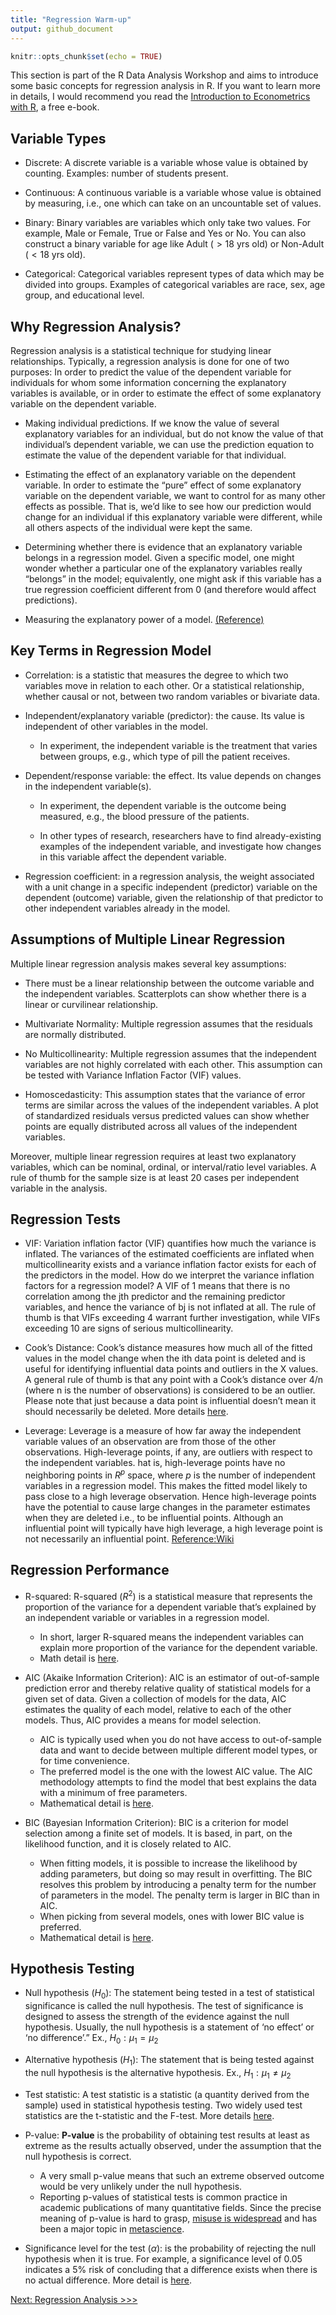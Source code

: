 ```yaml
---
title: "Regression Warm-up"
output: github_document
---
```


```r
knitr::opts_chunk$set(echo = TRUE)
```

This section is part of the R Data Analysis Workshop and aims to introduce some basic concepts for regression analysis in R. If you want to learn more in details, I would recommend you read the [Introduction to Econometrics with R](https://www.econometrics-with-r.org/index.html), a free e-book. 

## Variable Types 

- Discrete: A discrete variable is a variable whose value is obtained by counting. Examples: number of students present. 

- Continuous: A continuous variable is a variable whose value is obtained by measuring, i.e., one which can take on an uncountable set of values.

- Binary: Binary variables are variables which only take two values. For example, Male or Female, True or False and Yes or No. You can also construct a binary variable for age like Adult ($>18$ yrs old) or Non-Adult ($<18$ yrs old). 

- Categorical: Categorical variables represent types of data which may be divided into groups. Examples of categorical variables are race, sex, age group, and educational level. 

## Why Regression Analysis?

Regression analysis is a statistical technique for studying linear relationships. Typically, a regression analysis is done for one of two purposes: In order to predict the value of the dependent variable for individuals for whom some information concerning the explanatory variables is available, or in order to estimate the effect of some explanatory variable on the dependent variable.

- Making individual predictions. If we know the value of several explanatory variables for an individual, but do not know the value of that individual’s dependent variable, we can use the prediction equation to estimate the value of the dependent variable for that individual.

- Estimating the effect of an explanatory variable on the dependent variable. In order to estimate the “pure” effect of some explanatory variable on the dependent variable, we want to control for as many other effects as possible. That is, we’d like to see how our prediction would change for an individual if this explanatory variable were different, while all others aspects of the individual were kept the same.

- Determining whether there is evidence that an explanatory variable belongs in a regression model. Given a specific model, one might wonder whether a particular one of the explanatory variables really “belongs” in the model; equivalently, one might ask if this variable has a true regression coefficient different from 0 (and therefore would affect predictions).

- Measuring the explanatory power of a model. [(Reference)](https://www.kellogg.northwestern.edu/faculty/weber/jhu/statistics/regression.htm)

## Key Terms in Regression Model

- Correlation: is a statistic that measures the degree to which two variables move in relation to each other. Or a statistical relationship, whether causal or not, between two random variables or bivariate data.

- Independent/explanatory variable (predictor): the cause. Its value is independent of other variables in the model.
  
  - In experiment, the independent variable is the treatment that varies between groups, e.g., which type of pill the patient receives.

- Dependent/response variable: the effect. Its value depends on changes in the independent variable(s). 

  - In experiment, the dependent variable is the outcome being measured, e.g., the blood pressure of the patients. 
  
  - In other types of research, researchers have to find already-existing examples of the independent variable, and investigate how changes in this variable affect the dependent variable.
  
- Regression coefficient: in a regression analysis, the weight associated with a unit change in a specific independent (predictor) variable on the dependent (outcome) variable, given the relationship of that predictor to other independent variables already in the model. 

## Assumptions of Multiple Linear Regression 
Multiple linear regression analysis makes several key assumptions: 

- There must be a linear relationship between the outcome variable and the independent variables. Scatterplots can show whether there is a linear or curvilinear relationship.

- Multivariate Normality: Multiple regression assumes that the residuals are normally distributed.

- No Multicollinearity: Multiple regression assumes that the independent variables are not highly correlated with each other. This assumption can be tested with Variance Inflation Factor (VIF) values. 

- Homoscedasticity: This assumption states that the variance of error terms are similar across the values of the independent variables. A plot of standardized residuals versus predicted values can show whether points are equally distributed across all values of the independent variables.

Moreover, multiple linear regression requires at least two explanatory variables, which can be nominal, ordinal, or interval/ratio level variables. A rule of thumb for the sample size is at least 20 cases per independent variable in the analysis.

## Regression Tests

- VIF: Variation inflation factor (VIF) quantifies how much the variance is inflated. The variances of the estimated coefficients are inflated when multicollinearity exists and a variance inflation factor exists for each of the predictors in the model. How do we interpret the variance inflation factors for a regression model? A VIF of 1 means that there is no correlation among the jth predictor and the remaining predictor variables, and hence the variance of bj is not inflated at all. The rule of thumb is that VIFs exceeding 4 warrant further investigation, while VIFs exceeding 10 are signs of serious multicollinearity.

- Cook's Distance: Cook's distance measures how much all of the fitted values in the model change when the ith data point is deleted and is useful for identifying influential data points and outliers in the X values. A general rule of thumb is that any point with a Cook's distance over 4/n (where n is the number of observations) is considered to be an outlier. Please note that just because a data point is influential doesn't mean it should necessarily be deleted. More details [here](https://www.statology.org/how-to-identify-influential-data-points-using-cooks-distance/).

- Leverage: Leverage is a measure of how far away the independent variable values of an observation are from those of the other observations. High-leverage points, if any, are outliers with respect to the independent variables. hat is, high-leverage points have no neighboring points in  $R^p$ space, where $p$ is the number of independent variables in a regression model. This makes the fitted model likely to pass close to a high leverage observation. Hence high-leverage points have the potential to cause large changes in the parameter estimates when they are deleted i.e., to be influential points. Although an influential point will typically have high leverage, a high leverage point is not necessarily an influential point. [Reference:Wiki](https://en.wikipedia.org/wiki/Leverage_(statistics))

## Regression Performance

- R-squared: R-squared ($R^2$) is a statistical measure that represents the proportion of the variance for a dependent variable that's explained by an independent variable or variables in a regression model. 
  
  - In short, larger R-squared means the independent variables can explain more proportion of the variance for the dependent variable. 
  - Math detail is [here](https://en.wikipedia.org/wiki/Coefficient_of_determination). 

- AIC (Akaike Information Criterion): AIC is an estimator of out-of-sample prediction error and thereby relative quality of statistical models for a given set of data. Given a collection of models for the data, AIC estimates the quality of each model, relative to each of the other models. Thus, AIC provides a means for model selection. 

  - AIC is typically used when you do not have access to out-of-sample data and want to decide between multiple different model types, or for time convenience. 
  - The preferred model is the one with the lowest AIC value. The AIC methodology attempts to find the model that best explains the data with a minimum of free parameters. 
  - Mathematical detail is [here](https://en.wikipedia.org/wiki/Akaike_information_criterion).

- BIC (Bayesian Information Criterion): BIC is a criterion for model selection among a finite set of models. It is based, in part, on the likelihood function, and it is closely related
to AIC. 

  - When fitting models, it is possible to increase the likelihood by adding parameters, but doing so may result in overfitting. The BIC resolves this problem by introducing a penalty term for the number of parameters in the model. The penalty term is larger in BIC than in AIC.
  - When picking from several models, ones with lower BIC value is preferred. 
  - Mathematical detail is [here](https://www.immagic.com/eLibrary/ARCHIVES/GENERAL/WIKIPEDI/W120607B.pdf).

## Hypothesis Testing

- Null hypothesis ($H_0$): The statement being tested in a test of statistical significance is called the null hypothesis. The test of significance is designed to assess the strength of the evidence against the null hypothesis. Usually, the null hypothesis is a statement of 'no effect' or 'no difference'." Ex., $H_0: \mu_1 = \mu_2$

- Alternative hypothesis ($H_1$): The statement that is being tested against the null hypothesis is the alternative hypothesis. Ex., $H_1: \mu_1 \neq \mu_2$

- Test statistic: A test statistic is a statistic (a quantity derived from the sample) used in statistical hypothesis testing. Two widely used test statistics are the t-statistic and the F-test. More details [here](https://en.wikipedia.org/wiki/Test_statistic).

- P-value: **P-value** is the probability of obtaining test results at least as extreme as the results actually observed, under the assumption that the null hypothesis is correct.
  
  - A very small p-value means that such an extreme observed outcome would be very unlikely under the null hypothesis. 
  - Reporting p-values of statistical tests is common practice in academic publications of many quantitative fields. Since the precise meaning of p-value is hard to grasp, [misuse is widespread](https://en.wikipedia.org/wiki/Misuse_of_p-values) and has been a major topic in [metascience](https://en.wikipedia.org/wiki/Metascience).

- Significance level for the test ($\alpha$): is the probability of rejecting the null hypothesis when it is true. For example, a significance level of 0.05 indicates a 5% risk of concluding that a difference exists when there is no actual difference. More detail is [here](https://blog.minitab.com/en/adventures-in-statistics-2/understanding-hypothesis-tests-significance-levels-alpha-and-p-values-in-statistics). 

[Next: Regression Analysis >>>](https://github.com/YuxiaoLuo/r_analysis_dri_2022/blob/main/regression_analysis.md)
